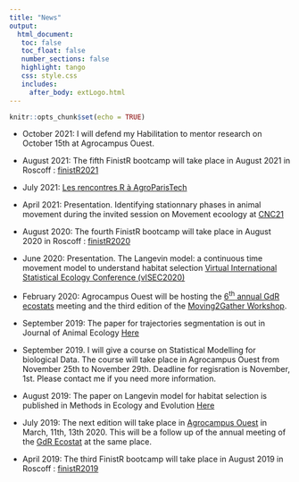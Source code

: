 ```yaml
---
title: "News"
output: 
  html_document:
   toc: false
   toc_float: false
   number_sections: false
   highlight: tango
   css: style.css
   includes:
     after_body: extLogo.html
---
```


```r
knitr::opts_chunk$set(echo = TRUE)
```

- October 2021: I will defend my Habilitation to mentor research on October 15th at Agrocampus Ouest.
 
- August 2021: The fifth FinistR bootcamp will take place in August 2021 in Roscoff : [finistR2021](https://stateofther.github.io/finistR2021/)
 
- July 2021: [Les rencontres R à AgroParisTech](https://paris2021.rencontresr.fr/)

- April 2021: Presentation. Identifying stationnary phases in animal movement during the invited session on Movement ecoology at [CNC21](https://cnc21.sciencesconf.org/resource/page/id/6) 

- August 2020: The fourth FinistR bootcamp will take place in August 2020 in Roscoff : [finistR2020](https://stateofther.github.io/finistR2020/)
 
- June 2020:  Presentation. The Langevin model: a continuous time
movement model to understand habitat selection [Virtual International Statistical Ecology Conference (vISEC2020)](https://www.isec2020.org/) 

- February 2020: Agrocampus Ouest will be hosting the [6$^\mbox{th}$ annual GdR ecostats](https://gdrecostat2020.sciencesconf.org/) meeting and the third edition of the [Moving2Gather Workshop](https://gdrecostat2020.sciencesconf.org/). 

- September 2019: The paper for trajectories segmentation is out in Journal of Animal Ecology  [Here](https://besjournals.onlinelibrary.wiley.com/doi/abs/10.1111/1365-2656.13105)

- September 2019. I will give a course on Statistical Modelling for biological Data. The course will take place in Agrocampus Ouest from November 25th to November 29th. Deadline for regisration is November, 1st. Please contact me if you need more information. 

- August 2019: The paper on Langevin model for habitat selection is published in Methods in Ecology and Evolution [Here](https://besjournals.onlinelibrary.wiley.com/doi/10.1111/2041-210X.13275)


- July 2019: The next edition will take place in [Agrocampus Ouest](http://www.agrocampus-ouest.fr) in March, 11th, 13th 2020. This will be a follow up of the annual meeting of the [GdR Ecostat](https://sites.google.com/site/gdrecostat/) at the same place.
 
 - April 2019: The third FinistR bootcamp will take place in August 2019 in Roscoff : [finistR2019](https://stateofther.github.io/finistR2019/)